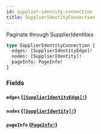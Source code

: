 ```yaml
---
id: supplier-identity-connection
title: SupplierIdentityConnection
---
```


Paginate through SupplierIdentities

```graphql
type SupplierIdentityConnection {
  edges: [SupplierIdentityEdge]!
  nodes: [SupplierIdentity]!
  pageInfo: PageInfo!
}
```

### Fields

#### `edges` ([`[SupplierIdentityEdge]!`](/developers/supplier-apis/supply-api/graphql/reference/objects/supplier-identity-edge))

#### `nodes` ([`[SupplierIdentity]!`](/developers/supplier-apis/supply-api/graphql/reference/objects/supplier-identity))

#### `pageInfo` ([`PageInfo!`](/developers/supplier-apis/supply-api/graphql/reference/objects/page-info))
